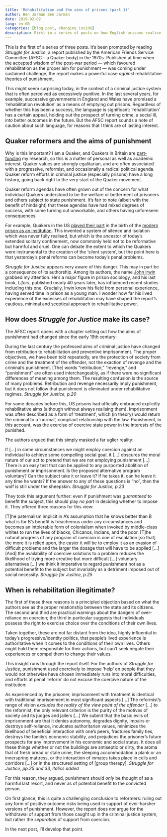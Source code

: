 ```yaml
---
title: 'Rehabilitation and the aims of prisons (part 1)'
author: Ben Jarman Ben Jarman
date: 2019-02-02
lang: en-GB
categories: [blog post, changing inside]
description: First in a series of posts on how English prisons realise the aim of rehabilitation
---
```


This is the first of a series of three posts. It's been prompted by reading *Struggle for Justice*, a report published by the American Friends Service Committee (AFSC -- a Quaker body) in the 1970s. Published at time when the accepted wisdom of the post-war period --- which favoured rehabilitation as the proper aim for punishment --- was coming under sustained challenge, the report makes a powerful case *against* rehabilitative theories of punishment.

This might seem surprising today, in the context of a criminal justice system that is often perceived as excessively punitive. In the last several years, for example, successive governments in England and Wales have promised a 'rehabilitation revolution' as a means of emptying out prisons. Regardless of whether this has been a success, the language is significant: 'rehabilitation' has a certain appeal, holding out the prospect of turning crime, a social ill, into better outcomes in the future. But the AFSC report sounds a note of caution about such language, for reasons that I think are of lasting interest.

## Quaker reformers and the aims of punishment

Why is this important? I am a Quaker, and Quakers in Britain are [part-funding](https://changinginside.co.uk/about-the-funders/) my research, so this is a matter of personal as well as academic interest. Quaker values are strongly egalitarian, and are often associated with a progressive, reformist, and occasionally a radical political agenda. Quaker reform efforts in criminal justice (especially prisons) have a long history, going back right to the very start of the Quaker movement.

Quaker reform agendas have often grown out of the concern for what individual Quakers understood to be the welfare or betterment of prisoners and others subject to state punishment. It's fair to note (albeit with the benefit of hindsight) that these agendas have had mixed degrees of success, with some turning out unworkable, and others having unforeseen consequences.

For example, Quakers in the US [played their part](https://en.wikipedia.org/wiki/Eastern_State_Penitentiary#End_of_the_solitary_confinement_system) in the birth of the [modern prison as an institution](https://www.motherjones.com/politics/2009/03/solitary-confinement-brief-natural-history/). This invented a system of silence and isolation which was never fully realised, but which is the ancestor of today's extended solitary confinement, now commonly held not to be reformative but harmful and cruel. One can debate the extent to which the Quakers were instrumental to the creation of the 'silent system', but the point here is that yesterday's penal reforms can become today's penal problems.

*Struggle for Justice* appears very aware of this danger. This may in part be a consequence of its authorship. Among its authors, the name [John Irwin](https://www.sfgate.com/bayarea/article/Criminal-turned-criminologist-John-Irwin-dies-3205069.php) grabbed my attention. He's a major figure in prison sociology, and his last book, *Lifers*, published nearly 40 years later, has influenced recent studies including this one. Crucially, Irwin knew his field from personal experience, having served time in prison as a young man. I wonder how far his lived experience of the excesses of rehabilitation may have shaped the report's cautious, minimal and sceptical approach to rehabilitative power.

## How does *Struggle for Justice* make its case?

The AFSC report opens with a chapter setting out how the aims of punishment had changed since the early 19th century:

During the last century the professed aims of criminal justice have changed from retribution to rehabilitation and preventive imprisonment. The proper objectives, we have been told repeatedly, are the protection of society from crime and the treatment of the offender, not the exaction of revenge and the criminal's punishment. \[The\] words "retribution," "revenge," and "punishment" are often used interchangeably, as if there were no significant differences of meaning among them. The resulting confusion is the source of many problems. Retribution and revenge necessarily imply punishment, but it does not follow that punishment is eliminated under rehabilitative regimes. *Struggle for Justice, p.20*

For some decades before this, US prisons had officially embraced explicitly rehabilitative aims (although without always realising them). Imprisonment was often described as a form of 'treatment', which (in theory) would return the criminal to a 'normal', compliant relationship with the law. Punishment, in this account, was the exercise of coercive state power in the interests of the punished.

The authors argued that this simply masked a far uglier reality:

If \[...\] in some circumstances we might employ coercion against an individual to achieve some compelling social goal, it \[...\] obscures the moral nature of our act to pretend that we are not employing punishment \[...\] There is an easy test that can be applied to any purported abolition of punishment or imprisonment. Is the proposed alternative program voluntary? Can the subject take it or leave it? If he takes it, can he leave it any time he wants? If the answer to any of these questions is "no", then the wolf is still under the sheepskin. *Struggle for Justice, p.23*

They took this argument further: even if punishment was *guaranteed* to benefit the subject, this should play *no part* in deciding whether to impose it. They offered three reasons for this view:

\[T\]he paternalism implicit in A's assumption that he knows better than B what is for B's benefit is treacherous under any circumstances and becomes an intolerable form of colonialism when invoked by middle-class whites to run the lives of blacks, Chicanos, Indians, and the poor. \[T\]he natural progress of any program of coercion is one of escalation \[so that\] the more it is relied upon, the easier it will be to employ it as an evasion of difficult problems and the larger the dosage that will have to be applied \[...\] \[And\] the availability of coercive solutions to a problem reduces the likelihood of trying more creative but more difficult \[...\] voluntary alternatives \[...\] we think it imperative to regard punishment not as a potential benefit to the subject but invariably as a detriment imposed out of social necessity. *Struggle for Justice, p.25*

## When is rehabilitation illegitimate?

The first of these three reasons is a principled objection based on what the authors see as the proper relationship between the state and its citizens. The second and third are practical warnings about the dangers of over-reliance on coercion; the third in particular suggests that individuals possess the right to exercise choice over the conditions of their own lives.

Taken together, these are not far distant from the idea, highly influential in today's progressive/identity politics, that people's lived experience is authoritative when it comes to the conditions of their own lives. Others might hold them responsible for their actions, but can't seek negate their experiences or compel them to change their values.

This insight runs through the report itself. For the authors of *Struggle for Justice*, punishment used coercively to impose 'help' on people that they would not otherwise have chosen immediately runs into moral difficulties, and efforts at penal 'reform' do not excuse the coercive nature of the institution:

As experienced by the prisoner, imprisonment with treatment is identical with traditional imprisonment in most significant aspects \[...\] The reformist's range of vision *excludes the reality of the view point of the offender* \[...\] to the reformist, the only relevant criterion is the purity of the motives of society and its judges and jailers \[...\] We submit that the basic evils of imprisonment are that it denies autonomy, degrades dignity, impairs or destroys self-reliance, inculcates authoritarian values, minimizes the likelihood of beneficial interaction with one's peers, fractures family ties, destroys the family's economic stability, and prejudices the prisoner's future prospects for any improvement in his economic and social status. It does all these things whether or not the buildings are antiseptic or dirty, the aroma that of fresh bread or stale urine, the sleeping accommodation a plank or an innerspring mattress, or the interaction of inmates takes place in cells and corridors \[...\] or in the structured setting of \[group therapy\]. *Struggle for Justice, pp.25 and 33, italics added*

For this reason, they argued, punishment should *only* be thought of as a harmful last resort, and never as of potential benefit to the convicted person.

On first glance, this is quite a challenging conclusion to reformers: ruling out any form of positive outcome risks being used in support of ever-harsher versions of punishment. However, the report does *not *argue for the withdrawal of support from those caught up in the criminal justice system, but rather the *separation *of support from coercion.

In the next post, I'll develop that point.

